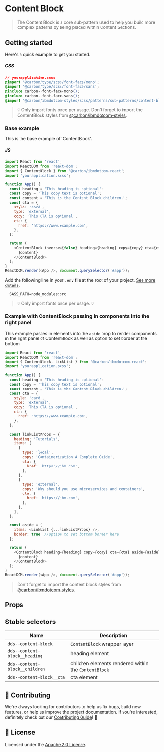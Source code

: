 
# Content Block

> The Content Block is a core sub-pattern used to help you build more complex
> patterns by being placed within Content Sections.

## Getting started

Here's a quick example to get you started.

##### CSS

```css
// yourapplication.scss
@import '@carbon/type/scss/font-face/mono';
@import '@carbon/type/scss/font-face/sans';
@include carbon--font-face-mono();
@include carbon--font-face-sans();
@import '@carbon/ibmdotcom-styles/scss/patterns/sub-patterns/content-block/_content-block.scss';
```

> 💡 Only import fonts once per usage. Don't forget to import the ContentBlock
> styles from
> [@carbon/ibmdotcom-styles](https://github.com/carbon-design-system/ibm-dotcom-library/blob/master/packages/styles).

### Base example

This is the base example of 'ContentBlock'.

##### JS

```javascript
import React from 'react';
import ReactDOM from 'react-dom';
import { ContentBlock } from '@carbon/ibmdotcom-react';
import 'yourapplication.scss';

function App() {
  const heading = 'This heading is optional';
  const copy = 'This copy text is optional';
  const content = 'This is the Content Block children.';
  const cta = {
    style: 'card',
    type: 'external',
    copy: 'This CTA is optional',
    cta: {
      href: 'https://www.example.com',
    },
  };

  return (
    <ContentBlock inverse={false} heading={heading} copy={copy} cta={cta}>
      {content}
    </ContentBlock>
  );
}
ReactDOM.render(<App />, document.querySelector('#app'));
```

Add the following line in your `.env` file at the root of your project.
[See more details](https://github.com/carbon-design-system/ibm-dotcom-library/tree/master/packages/styles#usage).

```
  SASS_PATH=node_modules:src
```

> 💡 Only import fonts once per usage. 💡

### Example with ContentBlock passing in components into the right panel

This example passes in elements into the `aside` prop to render components in
the right panel of ContentBlock as well as option to set border at the bottom.

```javascript
import React from 'react';
import ReactDOM from 'react-dom';
import { ContentBlock, LinkList } from '@carbon/ibmdotcom-react';
import 'yourapplication.scss';

function App() {
  const heading = 'This heading is optional';
  const copy = 'This copy text is optional';
  const content = 'This is the Content Block children.';
  const cta = {
    style: 'card',
    type: 'external',
    copy: 'This CTA is optional',
    cta: {
      href: 'https://www.example.com',
    },
  };

  const linkListProps = {
    heading: 'Tutorials',
    items: [
      {
        type: 'local',
        copy: 'Containerization A Complete Guide',
        cta: {
          href: 'https://ibm.com',
        },
      },
      {
        type: 'external',
        copy: 'Why should you use microservices and containers',
        cta: {
          href: 'https://ibm.com',
        },
      },
    ],
  };

  const aside = {
    items: <LinkList {...linkListProps} />,
    border: true, //option to set bottom border here
  };

  return (
    <ContentBlock heading={heading} copy={copy} cta={cta} aside={aside}>
      {content}
    </ContentBlock>
  );
}
ReactDOM.render(<App />, document.querySelector('#app'));
```

> Don't forget to import the content block styles from
> [@carbon/ibmdotcom-styles](https://github.com/carbon-design-system/ibm-dotcom-library/blob/master/packages/styles).

## Props

<Props of={ContentBlock} />

## Stable selectors

| Name                           | Description                                          |
| ------------------------------ | ---------------------------------------------------- |
| `dds--content-block`           | `ContentBlock` wrapper layer                         |
| `dds--content-block__heading`  | heading element                                      |
| `dds--content-block__children` | children elements rendered within the `ContentBlock` |
| `dds--content-block__cta`      | cta element                                          |

## 🙌 Contributing

We're always looking for contributors to help us fix bugs, build new features,
or help us improve the project documentation. If you're interested, definitely
check out our
[Contributing Guide](https://github.com/carbon-design-system/ibm-dotcom-library/blob/master/.github/CONTRIBUTING.md)!
👀

## 📝 License

Licensed under the
[Apache 2.0 License](https://github.com/carbon-design-system/ibm-dotcom-library/blob/master/LICENSE).
